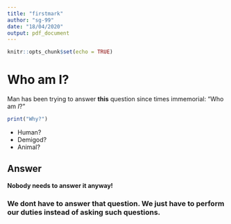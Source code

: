 ```yaml
---
title: "firstmark"
author: "sg-99"
date: "18/04/2020"
output: pdf_document
---
```


```r
knitr::opts_chunk$set(echo = TRUE)
```

# Who am I?
Man has been trying to answer **this** question since times immemorial: "Who am *I*?"
```r
print("Why?")
```

- Human?
- Demigod?
- Animal?


## Answer
**Nobody needs to answer it anyway!**





### We dont have to answer that question. We just have to perform our duties instead of asking such questions. 